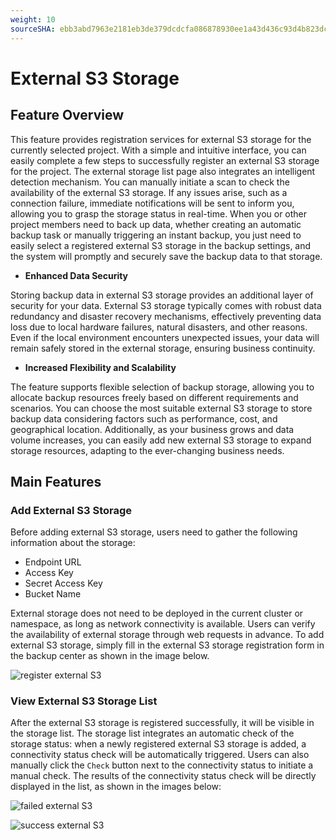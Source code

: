 ```yaml
---
weight: 10
sourceSHA: ebb3abd7963e2181eb3de379dcdcfa086878930ee1a43d436c93d4b823dc2fae
---
```


# External S3 Storage

## Feature Overview

This feature provides registration services for external S3 storage for the currently selected project. With a simple and intuitive interface, you can easily complete a few steps to successfully register an external S3 storage for the project. The external storage list page also integrates an intelligent detection mechanism. You can manually initiate a scan to check the availability of the external S3 storage. If any issues arise, such as a connection failure, immediate notifications will be sent to inform you, allowing you to grasp the storage status in real-time. When you or other project members need to back up data, whether creating an automatic backup task or manually triggering an instant backup, you just need to easily select a registered external S3 storage in the backup settings, and the system will promptly and securely save the backup data to that storage.

- **Enhanced Data Security**

Storing backup data in external S3 storage provides an additional layer of security for your data. External S3 storage typically comes with robust data redundancy and disaster recovery mechanisms, effectively preventing data loss due to local hardware failures, natural disasters, and other reasons. Even if the local environment encounters unexpected issues, your data will remain safely stored in the external storage, ensuring business continuity.

- **Increased Flexibility and Scalability**

The feature supports flexible selection of backup storage, allowing you to allocate backup resources freely based on different requirements and scenarios. You can choose the most suitable external S3 storage to store backup data considering factors such as performance, cost, and geographical location. Additionally, as your business grows and data volume increases, you can easily add new external S3 storage to expand storage resources, adapting to the ever-changing business needs.

## Main Features

### Add External S3 Storage

Before adding external S3 storage, users need to gather the following information about the storage:

- Endpoint URL
- Access Key
- Secret Access Key
- Bucket Name

External storage does not need to be deployed in the current cluster or namespace, as long as network connectivity is available. Users can verify the availability of external storage through web requests in advance. To add external S3 storage, simply fill in the external S3 storage registration form in the backup center as shown in the image below.

![register external S3](./assets/register-s3.png)

### View External S3 Storage List

After the external S3 storage is registered successfully, it will be visible in the storage list. The storage list integrates an automatic check of the storage status: when a newly registered external S3 storage is added, a connectivity status check will be automatically triggered. Users can also manually click the `Check` button next to the connectivity status to initiate a manual check. The results of the connectivity status check will be directly displayed in the list, as shown in the images below:

![failed external S3](./assets/failed-backup-storage-in-list.png)

![success external S3](./assets/backup-storage-in-list.png)
